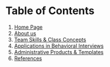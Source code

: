 # Table of Contents {-}

1. [Home Page](#introduction)
2. [About us](#about-us)
3. [Team Skills & Class Concepts](#teamskills)
4. [Applications in Behavioral Interviews](#interview)
5. [Administrative Products & Templates](#last)
6. [References](#ref)